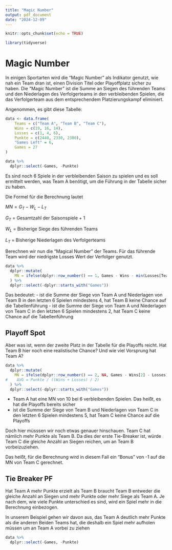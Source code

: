 ```yaml
---
title: "Magic Number"
output: pdf_document
date: "2024-12-09"
---
```


```r
knitr::opts_chunk$set(echo = TRUE)

library(tidyverse)
```

# Magic Number

In einigen Sportarten wird die "Magic Number" als Indikator genutzt, wie nah ein Team dran ist, einen Division Titel oder Playoffplatz sicher zu haben. Die "Magic Number" ist die Summe an Siegen des führenden Teams und den Niederlagen des Verfolgerteams in den verbleibenden Spielen, die das Verfolgerteam aus dem entsprechendem Platzierungskampf eliminiert.

Angenommen, es gibt diese Tabelle:

```r
data <- data.frame(
    Teams = c("Team A", "Team B", "Team C"),
    Wins = c(19, 16, 14),
    Losses = c(1, 4, 6),
    Punkte = c(2440, 2330, 2380),
    "Games Left" = 6,
    Games = 27
)

data %>% 
  dplyr::select(-Games, -Punkte)
```

Es sind noch 6 Spiele in der verbleibenden Saison zu spielen und es soll ermittelt werden, was Team A benötigt, um die Führung in der Tabelle sicher zu haben.

Die Formel für die Berechnung lautet

$MN = G_{T} - W_{L} - L_{T}$

$G_{T}$ = Gesamtzahl der Saisonspiele + 1

$W_{L}$ = Bisherige Siege des führenden Teams

$L_{T}$ = Bisherige Niederlagen des Verfolgerteams

Berechnen wir nun die "Magical Number" der Teams. Für das führende Team wird der niedrigste Losses Wert der Verfolger genutzt.

```r
data %>% 
  dplyr::mutate(
    MN = ifelse(dplyr::row_number() == 1, Games - Wins - min(Losses[Teams != Teams[1]]), Games - Wins[1] - Losses)
  ) %>% 
  dplyr::select(-dplyr::starts_with("Games"))
```

Das bedeutet:
  - ist die Summe der Siege von Team A und Niederlagen von Team B in den letzten 6 Spielen mindestens 4, hat Team B keine Chance auf die Tabellenführung
  - ist die Summe der Siege von Team A und Niederlagen von Team C in den letzten 6 Spielen mindestens 2, hat Team C keine Chance auf die Tabellenführung

## Playoff Spot

Aber was ist, wenn der zweite Platz in der Tabelle für die Playoffs reicht. Hat Team B hier noch eine realistische Chance? Und wie viel Vorsprung hat Team A?

```r
data %>% 
  dplyr::mutate(
    MN = ifelse(dplyr::row_number() == 2, NA, Games - Wins[2] - Losses)
#    AVG = Punkte / ((Wins + Losses) / 2)
  ) %>% 
  dplyr::select(-dplyr::starts_with("Games"))
```
  - Team A hat eine MN von 10 bei 6 verbleibenden Spielen. Das heißt, es hat die Playoffs bereits sicher
  - ist die Summe der Siege von Team B und Niederlagen von Team C in den letzten 6 Spielen mindestens 5, hat Team C keine Chance auf die Playoffs
  
Doch hier müsssen wir noch etwas genauer hinschauen. Team C hat nämlich mehr Punkte als Team B. Da dies der erste Tie-Breaker ist, würde Team C die gleiche Anzahl an Siegen reichen, um an Team B vorbeizuziehen.





Das heißt, für die Berechnung wird in diesem Fall ein "Bonus" von -1 auf die MN von Team C gerechnet.

## Tie Breaker PF



Hat Team A mehr Punkte erzielt als Team B braucht Team B entweder die gleiche Anzahl an Siegen und mehr Punkte oder mehr Siege als Team A. Je nach dem, wie viele Punkte unterschied es sind, wird ein Spiel mehr in die Berechnung einbezogen.

In unserem Beispiel gehen wir davon aus, das Team A deutlich mehr Punkte als die anderen Beiden Teams hat, die deshalb ein Spiel mehr aufholen müssen um an Team A vorbei zu ziehen

```r
data %>% 
  dplyr::select(-Games, -Punkte)
```

